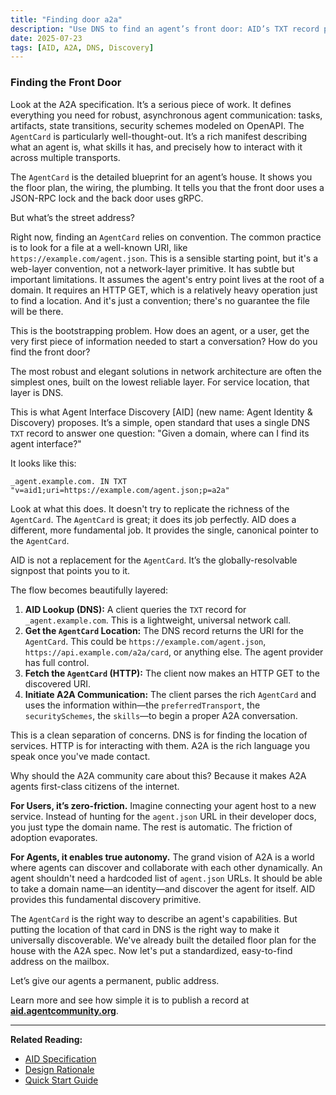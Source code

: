 ```yaml
---
title: "Finding door a2a"
description: "Use DNS to find an agent’s front door: AID’s TXT record points to an A2A AgentCard so clients can discover and connect cleanly."
date: 2025-07-23
tags: [AID, A2A, DNS, Discovery]
---
```


### Finding the Front Door

Look at the A2A specification. It’s a serious piece of work. It defines everything you need for robust, asynchronous agent communication: tasks, artifacts, state transitions, security schemes modeled on OpenAPI. The `AgentCard` is particularly well-thought-out. It’s a rich manifest describing what an agent is, what skills it has, and precisely how to interact with it across multiple transports.

The `AgentCard` is the detailed blueprint for an agent’s house. It shows you the floor plan, the wiring, the plumbing. It tells you that the front door uses a JSON-RPC lock and the back door uses gRPC.

But what’s the street address?

Right now, finding an `AgentCard` relies on convention. The common practice is to look for a file at a well-known URI, like `https://example.com/agent.json`. This is a sensible starting point, but it's a web-layer convention, not a network-layer primitive. It has subtle but important limitations. It assumes the agent's entry point lives at the root of a domain. It requires an HTTP GET, which is a relatively heavy operation just to find a location. And it's just a convention; there's no guarantee the file will be there.

This is the bootstrapping problem. How does an agent, or a user, get the very first piece of information needed to start a conversation? How do you find the front door?

The most robust and elegant solutions in network architecture are often the simplest ones, built on the lowest reliable layer. For service location, that layer is DNS.

This is what Agent Interface Discovery [AID] (new name: Agent Identity & Discovery) proposes. It’s a simple, open standard that uses a single DNS `TXT` record to answer one question: "Given a domain, where can I find its agent interface?"

It looks like this:

`_agent.example.com. IN TXT "v=aid1;uri=https://example.com/agent.json;p=a2a"`

Look at what this does. It doesn't try to replicate the richness of the `AgentCard`. The `AgentCard` is great; it does its job perfectly. AID does a different, more fundamental job. It provides the single, canonical pointer to the `AgentCard`.

AID is not a replacement for the `AgentCard`. It’s the globally-resolvable signpost that points you to it.

The flow becomes beautifully layered:

1.  **AID Lookup (DNS):** A client queries the `TXT` record for `_agent.example.com`. This is a lightweight, universal network call.
2.  **Get the `AgentCard` Location:** The DNS record returns the URI for the `AgentCard`. This could be `https://example.com/agent.json`, `https://api.example.com/a2a/card`, or anything else. The agent provider has full control.
3.  **Fetch the `AgentCard` (HTTP):** The client now makes an HTTP GET to the discovered URI.
4.  **Initiate A2A Communication:** The client parses the rich `AgentCard` and uses the information within—the `preferredTransport`, the `securitySchemes`, the `skills`—to begin a proper A2A conversation.

This is a clean separation of concerns. DNS is for finding the location of services. HTTP is for interacting with them. A2A is the rich language you speak once you've made contact.

Why should the A2A community care about this? Because it makes A2A agents first-class citizens of the internet.

**For Users, it’s zero-friction.** Imagine connecting your agent host to a new service. Instead of hunting for the `agent.json` URL in their developer docs, you just type the domain name. The rest is automatic. The friction of adoption evaporates.

**For Agents, it enables true autonomy.** The grand vision of A2A is a world where agents can discover and collaborate with each other dynamically. An agent shouldn't need a hardcoded list of `agent.json` URLs. It should be able to take a domain name—an identity—and discover the agent for itself. AID provides this fundamental discovery primitive.

The `AgentCard` is the right way to describe an agent's capabilities. But putting the location of that card in DNS is the right way to make it universally discoverable. We've already built the detailed floor plan for the house with the A2A spec. Now let's put a standardized, easy-to-find address on the mailbox.

Let’s give our agents a permanent, public address.

Learn more and see how simple it is to publish a record at [**aid.agentcommunity.org**](https://aid.agentcommunity.org).

---

**Related Reading:**

- [AID Specification](../specification.md)
- [Design Rationale](../rationale.md)
- [Quick Start Guide](../quickstart/index.md)
